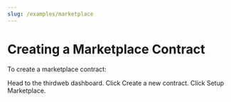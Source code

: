 ```yaml
---
slug: /examples/marketplace
---
```


# Creating a Marketplace Contract

To create a marketplace contract:

Head to the thirdweb dashboard.
Click Create a new contract.
Click Setup Marketplace.
